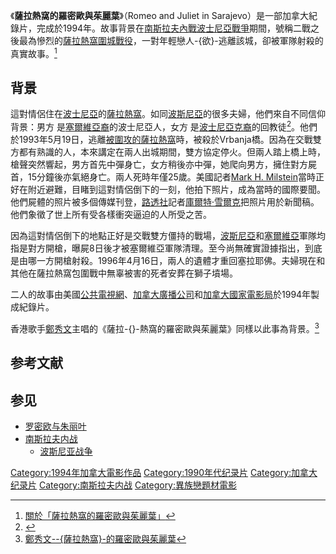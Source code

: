 《'''薩拉熱窩的羅密歐與茱麗葉'''》（Romeo and Juliet in Sarajevo）是一部加拿大紀錄片，完成於1994年。故事背景在[[南斯拉夫內戰|南斯拉夫內戰]][[波士尼亞戰爭|波士尼亞戰爭]]期間，號稱二戰之後最為慘烈的[[薩拉熱窩圍城戰役|薩拉熱窩圍城戰役]]，一對年輕戀人-{欲}-逃離該城，卻被軍隊射殺的真實故事。<ref>[http://miyukicoversongs.blogspot.com/2007/03/blog-post.html 關於「薩拉熱窩的羅密歐與茱麗葉」]</ref>

== 背景 ==
這對情侶住在[[波士尼亞|波士尼亞]]的[[薩拉熱窩|薩拉熱窩]]。如同[[波斯尼亞|波斯尼亞]]的很多夫婦，他們來自不同信仰背景：男方 {{lang|sr|Бошко Бркић（Boško Brkić）}} 是[[塞爾維亞人|塞爾維亞裔]]的波士尼亞人，女方 {{lang|sr|Адмира Исмић（Admira Ismić）}} 是[[波斯尼亞克人|波士尼亞克裔]]的回教徒<ref>{{Cite web |title=ROMEO AND JULIET IN SARAJEVO |url=https://www.pbs.org/wgbh/frontline/film/romeo-and-juliet-in-sarajevo/ |accessdate=2020-04-21 |publisher=美國公共電視網}}</ref>。他們於1993年5月19日，逃離[[波斯尼亞戰爭|被圍攻的薩拉熱窩]]時，被殺於Vrbanja橋。因為在交戰雙方都有熟識的人，本來講定在兩人出城期間，雙方協定停火。但兩人踏上橋上時，槍聲突然響起，男方首先中彈身亡，女方稍後亦中彈，她爬向男方，擁住對方屍首，15分鐘後亦氣絕身亡。兩人死時年僅25歲。美國記者[[Mark_H._Milstein|Mark H. Milstein]]當時正好在附近避難，目睹到這對情侶倒下的一刻，他拍下照片，成為當時的國際要聞。他們屍體的照片被多個傳媒刊登，[[路透社|路透社]]記者[[庫爾特‧雪爾克|庫爾特‧雪爾克]]把照片用於新聞稿。他們象徵了世上所有受各樣衝突逼迫的人所受之苦。

因為這對情侶倒下的地點正好是交戰雙方僵持的戰場，[[波斯尼亞|波斯尼亞]]和[[塞爾維亞|塞爾維亞]]軍隊均指是對方開槍，曝屍8日後才被塞爾維亞軍隊清理。至今尚無確實證據指出，到底是由哪一方開槍射殺。1996年4月16日，兩人的遺體才重回塞拉耶佛。夫婦現在和其他在薩拉熱窩包圍戰中無辜被害的死者安葬在獅子墳場。

二人的故事由美國[[公共電視網|公共電視網]]、[[加拿大廣播公司|加拿大廣播公司]]和[[加拿大國家電影局|加拿大國家電影局]]於1994年製成紀錄片。

香港歌手[[鄭秀文|鄭秀文]]主唱的《薩拉-{}-熱窩的羅密歐與茱麗葉》同樣以此事為背景。<ref>[http://www.youtube.com/watch?v=U_nusnaFV4o 鄭秀文--{薩拉熱窩}-的羅密歐與茱麗葉]</ref>

== 参考文献 ==
{{Reflist}}

== 参见 ==
* [[罗密欧与朱丽叶|罗密欧与朱丽叶]]
* [[南斯拉夫内战|南斯拉夫内战]]
** [[波斯尼亚战争|波斯尼亚战争]]

{{南斯拉夫內戰}}
{{DEFAULTSORT:Romeo and Juliet in Sarajevo}}
[[Category:1994年加拿大電影作品|Category:1994年加拿大電影作品]]
[[Category:1990年代纪录片|Category:1990年代纪录片]]
[[Category:加拿大纪录片|Category:加拿大纪录片]]
[[Category:南斯拉夫内战|Category:南斯拉夫内战]]
[[Category:異族戀題材電影|Category:異族戀題材電影]]